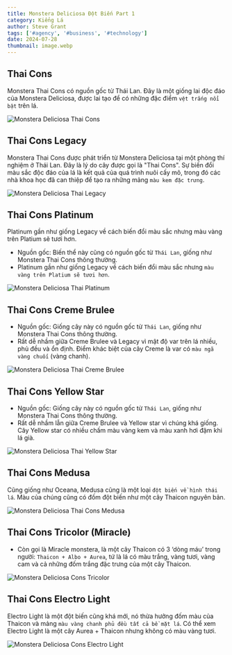 ---
title: Monstera Deliciosa Đột Biến Part 1
category: Kiểng Lá
author: Steve Grant
tags: ['#agency', '#business', '#technology']
date: 2024-07-28
thumbnail: image.webp
---

## Thai Cons

Monstera Thai Cons có nguồn gốc từ Thái Lan. Đây là một giống lai độc đáo của Monstera Deliciosa, được lai tạo để 
có những đặc điểm `vệt trắng nổi bật` trên lá.

![Monstera Deliciosa Thai Cons](./3.webp)

## Thai Cons Legacy

Monstera Thai Cons được phát triển từ Monstera Deliciosa tại một phòng thí nghiệm ở Thái Lan. Đây là lý do cây được 
gọi là "Thai Cons". Sự biến đổi màu sắc độc đáo của lá là kết quả của quá trình nuôi cấy mô, trong đó các nhà khoa 
học đã can thiệp để tạo ra những mảng `màu kem đặc trưng`.

![Monstera Deliciosa Thai Legacy](./4.webp)

## Thai Cons Platinum 

Platinum gần như giống Legacy về cách biến đổi màu sắc nhưng màu vàng trên Platium sẽ tươi hơn.

- Nguồn gốc: Biến thể này cũng có nguồn gốc từ `Thái Lan`, giống như Monstera Thai Cons thông thường.
- Platinum gần như giống Legacy về cách biến đổi màu sắc nhưng `màu vàng trên Platium sẽ tươi hơn`.

![Monstera Deliciosa Thai Platinum](./5.webp)

## Thai Cons Creme Brulee

- Nguồn gốc: Giống cây này có nguồn gốc từ `Thái Lan`, giống như Monstera Thai Cons thông thường.
- Rất dễ nhầm giữa Creme Brulee và Legacy vì mật độ var trên lá nhiều, phủ đều và ổn định. Điểm khác biệt của cây Creme là var có `màu ngã vàng chuối` (vàng chanh).

![Monstera Deliciosa Thai Creme Brulee](./6.webp)

## Thai Cons Yellow Star

- Nguồn gốc: Giống cây này có nguồn gốc từ `Thái Lan`, giống như Monstera Thai Cons thông thường.
- Rất dễ nhầm lẫn giữa Creme Brulee và Yellow star vì chúng khá giống. Cây Yellow star có nhiều chấm màu vàng kem và màu xanh hơi đậm khi lá già.

![Monstera Deliciosa Thai Yellow Star](./7.webp)

## Thai Cons Medusa

Cũng giống như Oceana, Medusa cũng là một loại `đột biến về hình thái lá`. Màu của chúng cũng có đốm đột biến như một cây Thaicon nguyên bản.

![Monstera Deliciosa Thai Cons Medusa](./8.webp)

## Thai Cons Tricolor (Miracle)

- Còn gọi là Miracle monstera, là một cây Thaicon có 3 ‘dòng máu’ trong người: `Thaicon + Albo + Aurea`, tứ là lá có màu trắng, vàng tươi, vàng cam và cả những đốm trắng đặc trưng của một cây Thaicon.

![Monstera Deliciosa Cons Tricolor](./9.webp)

## Thai Cons Electro Light

Electro Light là một đột biến cũng khá mới, nó thừa hưởng đốm màu của Thaicon và mảng `màu vàng chanh phủ đều tất cả bề mặt lá`. Có thể xem Electro Light là một cây Aurea + Thaicon nhưng không có màu vàng tươi.

![Monstera Deliciosa Cons Electro Light](./10.webp)
